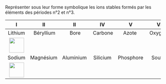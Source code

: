 :::::: {.Exercise-container}
::: {.Exercise data-latex=""}

Représenter sous leur forme symbolique les ions stables formés par les éléments des périodes n°2 et n°3.

:::

|                I                |     II     |     II    |    IV    |     V     |    VI    |   VII  |   VII  |
| :-----------------------------: | :--------: | :-------: | :------: | :-------: | :------: | :----: | :----: |
|             Lithium             |  Béryllium |    Bore   |  Carbone |   Azote   |  Oxygène |  Fluor |  Néon  |
| ![](images/1px.png){height=3em} |            |           |          |           |          |        |        |
|              Sodium             |  Magnésium | Aluminium | Silicium | Phosphore |  Soufre  | Chlore |  Argon |
| ![](images/1px.png){height=3em} |            |           |          |           |          |        |        |


::::::
